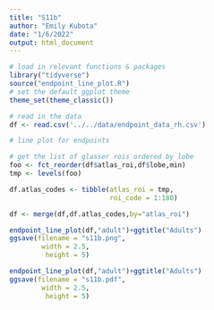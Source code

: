 ```yaml
---
title: "S11b"
author: "Emily Kubota"
date: "1/6/2022"
output: html_document
---
```


```r
# load in relevant functions & packages 
library("tidyverse")
source("endpoint_line_plot.R")
# set the default ggplot theme 
theme_set(theme_classic())
```

```r
# read in the data 
df <- read.csv('../../data/endpoint_data_rh.csv')
```


```r
# line plot for endpoints 

# get the list of glasser rois ordered by lobe 
foo <- fct_reorder(df$atlas_roi,df$lobe,min)
tmp <- levels(foo)

df.atlas_codes <- tibble(atlas_roi = tmp,
                         roi_code = 1:180)

df <- merge(df,df.atlas_codes,by="atlas_roi")

```

```r
endpoint_line_plot(df,"adult")+ggtitle("Adults")
ggsave(filename = "s11b.png",
        width = 2.5,
         height = 5)

endpoint_line_plot(df,"adult")+ggtitle("Adults")
ggsave(filename = "s11b.pdf",
        width = 2.5,
         height = 5)

```